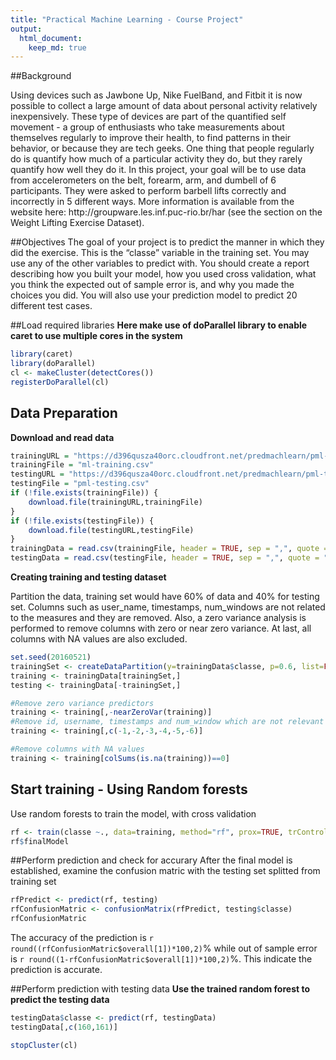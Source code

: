 ```yaml
---
title: "Practical Machine Learning - Course Project"
output: 
  html_document:
    keep_md: true
---
```


##Background

Using devices such as Jawbone Up, Nike FuelBand, and Fitbit it is now possible to collect a large amount of data about personal activity relatively inexpensively. These type of devices are part of the quantified self movement - a group of enthusiasts who take measurements about themselves regularly to improve their health, to find patterns in their behavior, or because they are tech geeks. One thing that people regularly do is quantify how much of a particular activity they do, but they rarely quantify how well they do it. In this project, your goal will be to use data from accelerometers on the belt, forearm, arm, and dumbell of 6 participants. They were asked to perform barbell lifts correctly and incorrectly in 5 different ways. More information is available from the website here: http://groupware.les.inf.puc-rio.br/har (see the section on the Weight Lifting Exercise Dataset). 

##Objectives
The goal of your project is to predict the manner in which they did the exercise. This is the "classe" variable in the training set. You may use any of the other variables to predict with. You should create a report describing how you built your model, how you used cross validation, what you think the expected out of sample error is, and why you made the choices you did. You will also use your prediction model to predict 20 different test cases.

##Load required libraries
**Here make use of doParallel library to enable caret to use multiple cores in the system**
```r
library(caret)
library(doParallel)
cl <- makeCluster(detectCores())
registerDoParallel(cl)
```

## Data Preparation
**Download and read data**
```r
trainingURL = "https://d396qusza40orc.cloudfront.net/predmachlearn/pml-training.csv"
trainingFile = "ml-training.csv"
testingURL = "https://d396qusza40orc.cloudfront.net/predmachlearn/pml-testing.csv"
testingFile = "pml-testing.csv"
if (!file.exists(trainingFile)) {
    download.file(trainingURL,trainingFile)
}
if (!file.exists(testingFile)) {
    download.file(testingURL,testingFile)
}
trainingData = read.csv(trainingFile, header = TRUE, sep = ",", quote = "\"", na.strings=c("","NA","#DIV/0!"))
testingData = read.csv(testingFile, header = TRUE, sep = ",", quote = "\"", na.strings=c("","NA","#DIV/0!"))
```

**Creating training and testing dataset**

Partition the data, training set would have 60% of data and 40% for testing set. Columns such as user_name, timestamps, num_windows are not related to the measures and they are removed. Also, a zero variance analysis is performed to remove columns with zero or near zero variance. At last, all columns with NA values are also excluded.
```r
set.seed(20160521)
trainingSet <- createDataPartition(y=trainingData$classe, p=0.6, list=FALSE)
training <- trainingData[trainingSet,]
testing <- trainingData[-trainingSet,]

#Remove zero variance predictors
training <- training[,-nearZeroVar(training)]
#Remove id, username, timestamps and num_window which are not relevant to the reading
training <- training[,c(-1,-2,-3,-4,-5,-6)]

#Remove columns with NA values
training <- training[colSums(is.na(training))==0]
```

## Start training - Using Random forests
Use random forests to train the model, with cross validation
```r
rf <- train(classe ~., data=training, method="rf", prox=TRUE, trControl=trainControl(method="cv"))
rf$finalModel
```

##Perform prediction and check for accurary
After the final model is established, examine the confusion matric with the testing set splitted from training set
```r
rfPredict <- predict(rf, testing)
rfConfusionMatric <- confusionMatrix(rfPredict, testing$classe)
rfConfusionMatric
```
The accuracy of the prediction is `r round((rfConfusionMatric$overall[1])*100,2)`% while out of sample error is `r round((1-rfConfusionMatric$overall[1])*100,2)`%. This indicate the prediction is accurate.

##Perform prediction with testing data
**Use the trained random forest to predict the testing data**
```r
testingData$classe <- predict(rf, testingData)
testingData[,c(160,161)]
```

```r
stopCluster(cl)
```
